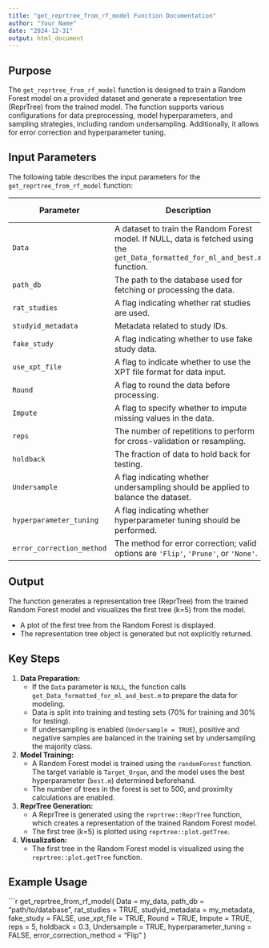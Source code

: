 ```yaml
---
title: "get_reprtree_from_rf_model Function Documentation"
author: "Your Name"
date: "2024-12-31"
output: html_document
---
```


## Purpose

The `get_reprtree_from_rf_model` function is designed to train a Random Forest model on a provided dataset and generate a representation tree (ReprTree) from the trained model. The function supports various configurations for data preprocessing, model hyperparameters, and sampling strategies, including random undersampling. Additionally, it allows for error correction and hyperparameter tuning.

## Input Parameters

The following table describes the input parameters for the `get_reprtree_from_rf_model` function:

| Parameter               | Description                                                                                                                                                  | Type               | Default Value     |
|-------------------------|--------------------------------------------------------------------------------------------------------------------------------------------------------------|--------------------|-------------------|
| `Data`                  | A dataset to train the Random Forest model. If NULL, data is fetched using the `get_Data_formatted_for_ml_and_best.m` function.                              | Data frame         | NULL              |
| `path_db`               | The path to the database used for fetching or processing the data.                                                                                           | Character string   | -                 |
| `rat_studies`           | A flag indicating whether rat studies are used.                                                                                                               | Boolean (TRUE/FALSE) | FALSE             |
| `studyid_metadata`      | Metadata related to study IDs.                                                                                                                                 | Data frame         | NULL              |
| `fake_study`            | A flag indicating whether to use fake study data.                                                                                                            | Boolean (TRUE/FALSE) | FALSE             |
| `use_xpt_file`          | A flag to indicate whether to use the XPT file format for data input.                                                                                         | Boolean (TRUE/FALSE) | FALSE             |
| `Round`                 | A flag to round the data before processing.                                                                                                                  | Boolean (TRUE/FALSE) | FALSE             |
| `Impute`                | A flag to specify whether to impute missing values in the data.                                                                                                | Boolean (TRUE/FALSE) | FALSE             |
| `reps`                  | The number of repetitions to perform for cross-validation or resampling.                                                                                     | Integer            | -                 |
| `holdback`              | The fraction of data to hold back for testing.                                                                                                               | Numeric            | -                 |
| `Undersample`           | A flag indicating whether undersampling should be applied to balance the dataset.                                                                             | Boolean (TRUE/FALSE) | FALSE             |
| `hyperparameter_tuning` | A flag indicating whether hyperparameter tuning should be performed.                                                                                        | Boolean (TRUE/FALSE) | FALSE             |
| `error_correction_method` | The method for error correction; valid options are `'Flip'`, `'Prune'`, or `'None'`.                                                                         | Character string   | -                 |

## Output

The function generates a representation tree (ReprTree) from the trained Random Forest model and visualizes the first tree (k=5) from the model.

- A plot of the first tree from the Random Forest is displayed.
- The representation tree object is generated but not explicitly returned.

## Key Steps

1. **Data Preparation:**
   - If the `Data` parameter is `NULL`, the function calls `get_Data_formatted_for_ml_and_best.m` to prepare the data for modeling.
   - Data is split into training and testing sets (70% for training and 30% for testing).
   - If undersampling is enabled (`Undersample = TRUE`), positive and negative samples are balanced in the training set by undersampling the majority class.

2. **Model Training:**
   - A Random Forest model is trained using the `randomForest` function. The target variable is `Target_Organ`, and the model uses the best hyperparameter (`best.m`) determined beforehand.
   - The number of trees in the forest is set to 500, and proximity calculations are enabled.

3. **ReprTree Generation:**
   - A ReprTree is generated using the `reprtree::ReprTree` function, which creates a representation of the trained Random Forest model.
   - The first tree (k=5) is plotted using `reprtree::plot.getTree`.

4. **Visualization:**
   - The first tree in the Random Forest model is visualized using the `reprtree::plot.getTree` function.

## Example Usage

```r
get_reprtree_from_rf_model(
  Data = my_data,
  path_db = "path/to/database",
  rat_studies = TRUE,
  studyid_metadata = my_metadata,
  fake_study = FALSE,
  use_xpt_file = TRUE,
  Round = TRUE,
  Impute = TRUE,
  reps = 5,
  holdback = 0.3,
  Undersample = TRUE,
  hyperparameter_tuning = FALSE,
  error_correction_method = "Flip"
)
